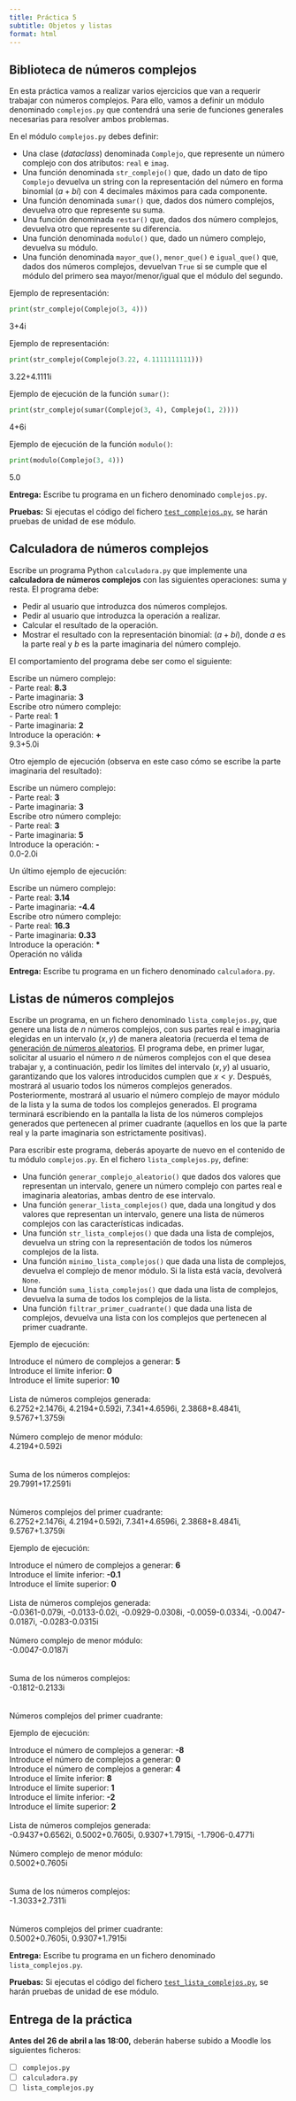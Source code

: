 ```yaml
---
title: Práctica 5
subtitle: Objetos y listas
format: html
---
```


## Biblioteca de números complejos

En esta práctica vamos a realizar varios ejercicios que van a requerir trabajar con números complejos. 
Para ello, vamos a definir un módulo denominado `complejos.py` que contendrá una serie de funciones generales necesarias para resolver ambos problemas.

En el módulo `complejos.py` debes definir:

- Una clase (_dataclass_) denominada `Complejo`, que represente un número complejo con dos atributos: `real` e `imag`.
- Una función denominada `str_complejo()` que, dado un dato de tipo `Complejo` devuelva un string con la representación del número en forma binomial ($a+bi$) con 4 decimales máximos para cada componente.
- Una función denominada `sumar()` que, dados dos número complejos, devuelva otro que represente su suma.
- Una función denominada `restar()` que, dados dos número complejos, devuelva otro que represente su diferencia. 
- Una función denominada `modulo()` que, dado un número complejo, devuelva su módulo.
- Una función denominada `mayor_que()`, `menor_que()` e `igual_que()` que, dados dos números complejos, devuelvan `True` si se cumple que el módulo del primero sea mayor/menor/igual que el módulo del segundo.

<!-- NOTE: Queremos que controlen el número de decimales redondeando a 4. -->

Ejemplo de representación:

```python
print(str_complejo(Complejo(3, 4)))
```

| 3+4i

Ejemplo de representación:

```python
print(str_complejo(Complejo(3.22, 4.1111111111)))

```

| 3.22+4.1111i

Ejemplo de ejecución de la función `sumar()`:

```python
print(str_complejo(sumar(Complejo(3, 4), Complejo(1, 2))))
```

| 4+6i

Ejemplo de ejecución de la función `modulo()`:

```python
print(modulo(Complejo(3, 4)))
```

| 5.0

**Entrega:** Escribe tu programa en un fichero denominado `complejos.py`.

**Pruebas:** Si ejecutas el código del fichero [`test_complejos.py`](./tests/test_complejos.py), se harán pruebas de unidad de ese módulo.

## Calculadora de números complejos

Escribe un programa Python `calculadora.py` que implemente una **calculadora de números complejos** con las siguientes operaciones: suma y resta.
El programa debe:

- Pedir al usuario que introduzca dos números complejos.
- Pedir al usuario que introduzca la operación a realizar.
- Calcular el resultado de la operación.
- Mostrar el resultado con la representación binomial: ($a+bi$), donde $a$ es la parte real y $b$ es la parte imaginaria del número complejo.


<!-- NOTE: Quito esta parte específicamente para ver si se les ocurre reutilizar. Al ser i/o no le voy a hacer un unittest o sea que da igual -->
<!-- En el fichero `calculadora.py` debes importar el contenido del módulo `complejos.py` y -->
<!-- - Una función denominada `pedir_numero_complejo()` que solicite al usuario la parte real y la parte imaginaria de un número complejo y devuelva un dato de tipo `Complejo` -->
<!-- - Una función denominada `pedir_operacion()`, que pida al usuario una operación representada como `"+"` o `"-"` y escribir el código del programa solicitado.  -->

El comportamiento del programa debe ser como el siguiente:

| Escribe un número complejo:
| - Parte real: **8.3**
| - Parte imaginaria: **3**
| Escribe otro número complejo:
| - Parte real: **1**
| - Parte imaginaria: **2**
| Introduce la operación: **+**
| 9.3+5.0i

Otro ejemplo de ejecución (observa en este caso cómo se escribe la parte imaginaria del resultado):

| Escribe un número complejo:
| - Parte real: **3**
| - Parte imaginaria: **3**
| Escribe otro número complejo:
| - Parte real: **3**
| - Parte imaginaria: **5**
| Introduce la operación: **-**
| 0.0-2.0i

Un último ejemplo de ejecución:

| Escribe un número complejo:
| - Parte real: **3.14**
| - Parte imaginaria: **-4.4**
| Escribe otro número complejo:
| - Parte real: **16.3**
| - Parte imaginaria: **0.33**
| Introduce la operación: **\***
| Operación no válida

**Entrega:** Escribe tu programa en un fichero denominado `calculadora.py`.

## Listas de números complejos

Escribe un programa, en un fichero denominado `lista_complejos.py`, que genere una lista de $n$ números complejos, con sus partes real e imaginaria elegidas en un intervalo $(x, y)$ de manera aleatoria (recuerda el tema de [generación de números aleatorios](../../01_teoria/03_composicion/306_composicion_iterativa_avanzada.qmd#n%C3%BAmeros-pseudo-aleatorios-en-python).
El programa debe, en primer lugar, solicitar al usuario el número $n$ de números complejos con el que desea trabajar y, a continuación, pedir los límites del intervalo $(x, y)$ al usuario, garantizando que los valores introducidos cumplen que $x < y$.
Después, mostrará al usuario todos los números complejos generados.
Posteriormente, mostrará al usuario el número complejo de mayor módulo de la lista y la suma de todos los complejos generados.
El programa terminará escribiendo en la pantalla la lista de los números complejos generados que pertenecen al primer cuadrante (aquellos en los que la parte real y la parte imaginaria son estrictamente positivas).

Para escribir este programa, deberás apoyarte de nuevo en el contenido de tu módulo `complejos.py`.
En el fichero `lista_complejos.py`, define:

- Una función `generar_complejo_aleatorio()` que dados dos valores que representan un intervalo, genere un número complejo con partes real e imaginaria aleatorias, ambas dentro de ese intervalo. 
- Una función `generar_lista_complejos()` que, dada una longitud y dos valores que representan un intervalo, genere una lista de números complejos con las características indicadas.
- Una función `str_lista_complejos()` que dada una lista de complejos, devuelva un string con la representación de todos los números complejos de la lista.
- Una función `minimo_lista_complejos()` que dada una lista de complejos, devuelva el complejo de menor módulo. Si la lista está vacía, devolverá `None`.
- Una función `suma_lista_complejos()` que dada una lista de complejos, devuelva la suma de todos los complejos de la lista.
- Una función `filtrar_primer_cuadrante()` que dada una lista de complejos, devuelva una lista con los complejos que pertenecen al primer cuadrante.

Ejemplo de ejecución:

| Introduce el número de complejos a generar: **5**
| Introduce el límite inferior: **0**
| Introduce el límite superior: **10**
| 
| Lista de números complejos generada:
| 6.2752+2.1476i, 4.2194+0.592i, 7.341+4.6596i, 2.3868+8.4841i, 9.5767+1.3759i
| 
| Número complejo de menor módulo:
| 4.2194+0.592i
| 
| 
| Suma de los números complejos:
| 29.7991+17.2591i
| 
| 
| Números complejos del primer cuadrante:
| 6.2752+2.1476i, 4.2194+0.592i, 7.341+4.6596i, 2.3868+8.4841i, 9.5767+1.3759i

Ejemplo de ejecución:

| Introduce el número de complejos a generar: **6**
| Introduce el límite inferior: **-0.1**
| Introduce el límite superior: **0**    
| 
| Lista de números complejos generada:
| -0.0361-0.079i, -0.0133-0.02i, -0.0929-0.0308i, -0.0059-0.0334i, -0.0047-0.0187i, -0.0283-0.0315i
| 
| Número complejo de menor módulo:
| -0.0047-0.0187i
| 
| 
| Suma de los números complejos:
| -0.1812-0.2133i
| 
| 
| Números complejos del primer cuadrante:
| 
 

Ejemplo de ejecución:

| Introduce el número de complejos a generar: **-8**
| Introduce el número de complejos a generar: **0**
| Introduce el número de complejos a generar: **4**
| Introduce el límite inferior: **8**
| Introduce el límite superior: **1**
| Introduce el límite inferior: **-2**
| Introduce el límite superior: **2**
|
| Lista de números complejos generada:
| -0.9437+0.6562i, 0.5002+0.7605i, 0.9307+1.7915i, -1.7906-0.4771i
| 
| Número complejo de menor módulo:
| 0.5002+0.7605i
| 
| 
| Suma de los números complejos:
| -1.3033+2.7311i
| 
| 
| Números complejos del primer cuadrante:
| 0.5002+0.7605i, 0.9307+1.7915i

**Entrega:** Escribe tu programa en un fichero denominado `lista_complejos.py`.

**Pruebas:** Si ejecutas el código del fichero [`test_lista_complejos.py`](./tests/test_lisa_complejos.py), se harán pruebas de unidad de ese módulo.

## Entrega de la práctica

**Antes del 26 de abril a las 18:00,** deberán haberse subido a Moodle los siguientes ficheros:

- [ ] `complejos.py`
- [ ] `calculadora.py`
- [ ] `lista_complejos.py`
